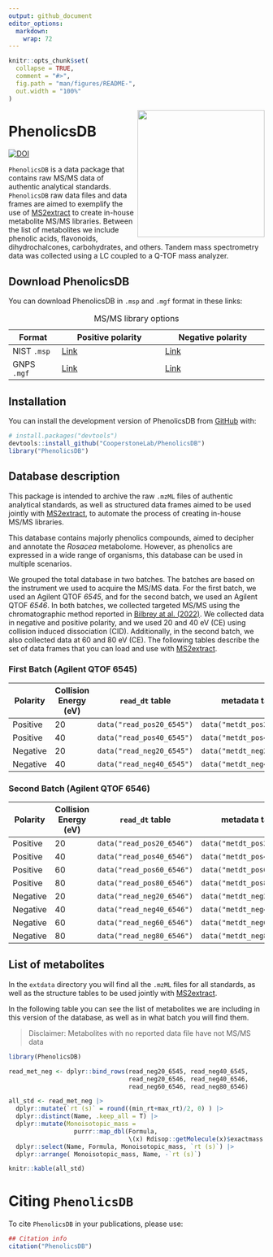 ```yaml
---
output: github_document
editor_options: 
  markdown: 
    wrap: 72
---
```


<!-- README.md is generated from README.Rmd. Please edit that file -->

```r
knitr::opts_chunk$set(
  collapse = TRUE,
  comment = "#>",
  fig.path = "man/figures/README-",
  out.width = "100%"
)
```

<img src="man/figures/PhenolicsDB.png" align="right" height="250" style="float:right; height:250px;"/>

# PhenolicsDB

<!-- badges: start -->

<!-- Zenodo badge -->

[![DOI](https://zenodo.org/badge/676239711.svg)](https://zenodo.org/badge/latestdoi/676239711)

<!-- badges: end -->

`PhenolicsDB` is a data package that contains raw MS/MS data of
authentic analytical standards. `PhenolicsDB` raw data files and data
frames are aimed to exemplify the use of
[MS2extract](https://cooperstonelab.github.io/MS2extract/) to create
in-house metabolite MS/MS libraries. Between the list of metabolites we
include phenolic acids, flavonoids, dihydrochalcones, carbohydrates, and
others. Tandem mass spectrometry data was collected using a LC coupled
to a Q-TOF mass analyzer.

## Download PhenolicsDB

You can download PhenolicsDB in `.msp` and `.mgf` format in these links:

| Format      | Positive polarity                                                                                                     | Negative polarity                                                                                                     |
|--------------|-----------------------------|-----------------------------|
| NIST `.msp` | [Link](https://github.com/CooperstoneLab/PhenolicsDB/blob/main/inst/extdata/PhenolicsDB/msp/phenolics_pos.msp)        | [Link](https://github.com/CooperstoneLab/PhenolicsDB/blob/main/inst/extdata/PhenolicsDB/msp/phenolics_neg.msp)        |
| GNPS `.mgf` | [Link](https://github.com/CooperstoneLab/PhenolicsDB/blob/main/inst/extdata/PhenolicsDB/mgf/PhenolicsDB_Positive.mgf) | [Link](https://github.com/CooperstoneLab/PhenolicsDB/blob/main/inst/extdata/PhenolicsDB/mgf/PhenolicsDB_Negative.mgf) |

: MS/MS library options

## Installation

You can install the development version of PhenolicsDB from
[GitHub](https://github.com/CooperstoneLab/PhenolicsDB) with:

``` r
# install.packages("devtools")
devtools::install_github("CooperstoneLab/PhenolicsDB")
library("PhenolicsDB")
```

## Database description

This package is intended to archive the raw `.mzML` files of authentic
analytical standards, as well as structured data frames aimed to be used
jointly with [MS2extract](https://cooperstonelab.github.io/MS2extract/),
to automate the process of creating in-house MS/MS libraries.

This database contains majorly phenolics compounds, aimed to decipher
and annotate the *Rosacea* metabolome. However, as phenolics are
expressed in a wide range of organisms, this database can be used in
multiple scenarios.

We grouped the total database in two batches. The batches are based on
the instrument we used to acquire the MS/MS data. For the first batch,
we used an Agilent QTOF *6545*, and for the second batch, we used an
Agilent QTOF *6546*. In both batches, we collected targeted MS/MS using
the chromatographic method reported in [Bilbrey at al.
(2022)](https://nph.onlinelibrary.wiley.com/doi/full/10.1111/nph.17693).
We collected data in negative and positive polarity, and we used 20 and
40 eV (CE) using collision induced dissociation (CID). Additionally, in
the second batch, we also collected data at 60 and 80 eV (CE). The
following tables describe the set of data frames that you can load and
use with [MS2extract](https://cooperstonelab.github.io/MS2extract/).

### First Batch (Agilent QTOF 6545)

| Polarity | Collision Energy (eV) | `read_dt` table           | metadata table             |
|-----------------|-----------------|-------------------|--------------------|
| Positive | 20                    | `data("read_pos20_6545")` | `data("metdt_pos20_6545")` |
| Positive | 40                    | `data("read_pos40_6545")` | `data("metdt_pos40_6545")` |
| Negative | 20                    | `data("read_neg20_6545")` | `data("metdt_neg20_6545")` |
| Negative | 40                    | `data("read_neg40_6545")` | `data("metdt_neg40_6545")` |

### Second Batch (Agilent QTOF 6546)

| Polarity | Collision Energy (eV) | `read_dt` table           | metadata table             |
|-----------------|-----------------|-------------------|-------------------|
| Positive | 20                    | `data("read_pos20_6546")` | `data("metdt_pos20_6546")` |
| Positive | 40                    | `data("read_pos40_6546")` | `data("metdt_pos40_6546")` |
| Positive | 60                    | `data("read_pos60_6546")` | `data("metdt_pos60_6546")` |
| Positive | 80                    | `data("read_pos80_6546")` | `data("metdt_pos80_6546")` |
| Negative | 20                    | `data("read_neg20_6546")` | `data("metdt_neg20_6546")` |
| Negative | 40                    | `data("read_neg40_6546")` | `data("metdt_neg40_6546")` |
| Negative | 60                    | `data("read_neg60_6546")` | `data("metdt_neg60_6546")` |
| Negative | 80                    | `data("read_neg80_6546")` | `data("metdt_neg80_6546")` |

## List of metabolites

In the `extdata` directory you will find all the `.mzML` files for all
standards, as well as the structure tables to be used jointly with
[MS2extract](https://cooperstonelab.github.io/MS2extract/).

In the following table you can see the list of metabolites we are
including in this version of the database, as well as in what batch you
will find them.

> Disclaimer: Metabolites with no reported data file have not MS/MS data

```r
library(PhenolicsDB)

read_met_neg <- dplyr::bind_rows(read_neg20_6545, read_neg40_6545, 
                                 read_neg20_6546, read_neg40_6546, 
                                 read_neg60_6546, read_neg80_6546)

all_std <- read_met_neg |> 
  dplyr::mutate(`rt (s)` = round((min_rt+max_rt)/2, 0) ) |> 
  dplyr::distinct(Name, .keep_all = T) |> 
  dplyr::mutate(Monoisotopic_mass = 
                  purrr::map_dbl(Formula,
                                 \(x) Rdisop::getMolecule(x)$exactmass  ) ) |> 
  dplyr::select(Name, Formula, Monoisotopic_mass, `rt (s)`) |> 
  dplyr::arrange( Monoisotopic_mass, Name, -`rt (s)`)

knitr::kable(all_std)
```

# Citing `PhenolicsDB`

To cite `PhenolicsDB` in your publications, please use:

```r
## Citation info
citation("PhenolicsDB")
```
